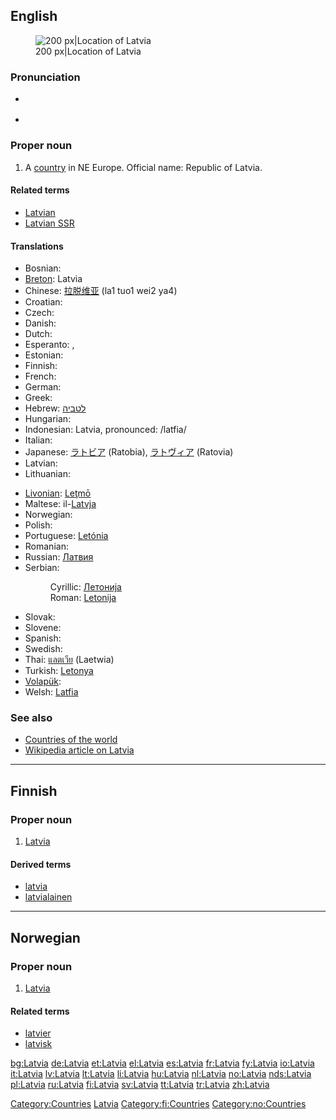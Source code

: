 {{wikipedia}}
{{also|latvia|Látvia}}
==English==
[[Image:EU location LAT.png|thumb|200 px|Location of Latvia]]

===Pronunciation===
* {{a|UK|US}} {{IPA|/ˈlæt.vi.ə/}}
* {{audio|en-us-Latvia.ogg|Audio (US)}}

===Proper noun===
{{en-proper noun}}

# A [[country]] in NE Europe. Official name: Republic of Latvia.

====Related terms====
* [[Latvian]]
* [[Latvian SSR]]

====Translations====
{{top}}
* Bosnian: {{t-|bs|Letonija|f}}
* [[Breton]]: Latvia
* Chinese: [[拉脱维亚]] (la1 tuo1 wei2 ya4)
* Croatian: {{t-|hr|Letonija|f}}
* Czech: {{t+|cs|Lotyšsko|n}}
* Danish: {{t-|da|Letland}}
* Dutch: {{t+|nl|Letland|n}}
* Esperanto: {{t-|eo|Latvio|xs=Esperanto}}, {{t-|eo|Latvujo|xs=Esperanto}}
* Estonian: {{t-|et|Läti}}
* Finnish: {{t+|fi|Latvia}}
* French: {{t+|fr|Lettonie|f}}
* German: {{t+|de|Lettland|n}}
* Greek: {{t+|el|Λεττονία|f|tr=Lettonía|sc=Grek}}
* Hebrew: [[לטביה]]
* Hungarian: {{t+|hu|Lettország}}
* Indonesian: Latvia, pronounced: /latfia/
* Italian: {{t+|it|Lettonia}}
* Japanese: [[ラトビア]] (Ratobia), [[ラトヴィア]] (Ratovia)
* Latvian: {{t+|lv|Latvija|xs=Latvian}}
* Lithuanian: {{t+|lt|Latvija|xs=Lithuanian}}
{{mid}}
* [[Livonian]]: [[Leţmō]]
* Maltese: il-[[Latvja]]
* Norwegian: {{t-|no|Latvia}}
* Polish: {{t+|pl|Łotwa}}
* Portuguese: [[Letónia]]
* Romanian: {{t-|ro|Letonia|f}}
* Russian: [[Латвия]]
* Serbian:
*: Cyrillic: [[Летонија#Serbian|Летонија]] {{f}}
*: Roman: [[Letonija#Serbian|Letonija]] {{f}}
* Slovak: {{t-|sk|Lotyšsko|n}}
* Slovene: {{t-|sl|Latvija|f}}
* Spanish: {{t+|es|Letonia|f}}
* Swedish: {{t+|sv|Lettland}}
* Thai: [[แลตเวีย]] (Laetwia)
* Turkish: [[Letonya]]
* [[Volapük]]: {{t+|vo|Latviyän|xs=Volapük}}
* Welsh: [[Latfia]]
{{bottom}}

===See also===
* [[Appendix:Countries of the world|Countries of the world]]
* [[w:Latvia|Wikipedia article on Latvia]]

[[Category:Countries]]
[[Category:Latvia| Latvia]]

----

==Finnish==
{{wikipedia|lang=fi}}

===Proper noun===
{{fi-noun|proper=true|Latvi|type=kulkija}}

# [[#English|Latvia]]

====Derived terms====
* [[latvia]]
* [[latvialainen]]

[[Category:fi:Countries]]

----

==Norwegian==

===Proper noun===
{{infl|no|proper noun}}

# [[#English|Latvia]]

====Related terms====
* [[latvier]]
* [[latvisk]]

[[Category:no:Countries]]

[[bg:Latvia]]
[[de:Latvia]]
[[et:Latvia]]
[[el:Latvia]]
[[es:Latvia]]
[[fr:Latvia]]
[[fy:Latvia]]
[[io:Latvia]]
[[it:Latvia]]
[[lv:Latvia]]
[[lt:Latvia]]
[[li:Latvia]]
[[hu:Latvia]]
[[nl:Latvia]]
[[no:Latvia]]
[[nds:Latvia]]
[[pl:Latvia]]
[[ru:Latvia]]
[[fi:Latvia]]
[[sv:Latvia]]
[[tt:Latvia]]
[[tr:Latvia]]
[[zh:Latvia]]